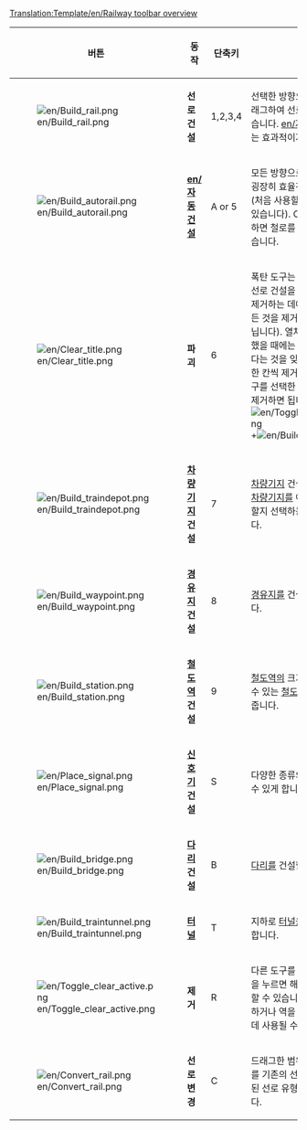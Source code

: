 <noinclude>[[Translation:Template/en/Railway toolbar overview]]</noinclude><noinclude></noinclude>
{|{{en/Wikitable}}
|- style="background:#efefef"
!width='100' |버튼
!width='150' |동작
!단축키
!설명

|-
|[[File:en/Build rail.png]]
|'''선로 건설'''
|1,2,3,4
|선택한 방향으로 클릭하거나 드래그하여 선로를 건설할 수 있습니다. [[en/자동 건설]] 도구보다는 효과적이지 않습니다.

|-
|[[File:en/Build autorail.png]]
|'''[[en/자동 건설]]'''
|A or 5
|모든 방향으로 철로를 짓는 데 굉장히 효율적인 도구입니다 (처음 사용할 때는 어려울 수 도 있습니다). Ctrl키와 함께 사용하면 철로를 쉽게 제거할 수 있습니다.

|-
|[[File:en/Clear title.png]]
|'''파괴'''
|6
|폭탄 도구는 잘못 지어졌거나 선로 건설을 방해하는 요소를 제거하는 데에 사용됩니다 (모든 것을 제거할 수 있는 것은 아닙니다).  열차가 없는 역을 클릭했을 때에는 역 전체가 제거된다는 것을 잊지 마십시오. 역을 한 칸씩 제거하려면 역 건설 도구를 선택한 뒤 R 버튼을 눌러 제거하면 됩니다. [[File:en/Toggle clear active.png]]+[[File:en/Build station.png]].

|-
|[[File:en/Build traindepot.png]]
|'''[[ko/차량기지|차량기지]] 건설'''
|7
|[[ko/차량기지|차량기지]] 건설 버튼을 누르면 [[ko/차량기지|차량기지]]를 어떤 방향을 향하게 할지 선택하는 창을 열어 줍니다.

|-
|[[File:en/Build waypoint.png]]
|'''[[ko/경유지|경유지]] 건설'''
|8
|[[ko/경유지|경유지]]를 건설할 수 있게 합니다.

|-
|[[File:en/Build station.png]]
|'''[[ko/Manual/철도 역|철도역]] 건설'''
|9
|[[ko/Manual/철도 역|철도역]]의 크기와 방향을 선택할 수 있는 [[ko/Manual/철도 역|철도역]] 건설 창을 열어 줍니다.

|-
|[[File:en/Place signal.png]]
|'''[[ko/Manual/신호기|신호기]] 건설'''
|S
|다양한 종류의 [[ko/Manual/신호기|신호기]]를 설치할 수 있게 합니다.

|-
|[[File:en/Build bridge.png]]
|'''[[ko/다리|다리]] 건설'''
|B
|[[ko/다리|다리]]를 건설할 수 있게 합니다.

|-
|[[File:en/Build traintunnel.png]]
|'''[[ko/터널|터널]]'''
|T
|지하로 [[ko/터널|터널]]을 건설할 수 있게 합니다.

|-
|[[File:en/Toggle clear active.png]]
|'''제거'''
|R
|다른 도구를 선택한 뒤 이 버튼을 누르면 해당 아이템을 제거할 수 있습니다. 신호기를 제거하거나 역을 한 칸씩 제거하는데 사용될 수 있습니다.
|-
|[[File:en/Convert rail.png]]
|'''선로 변경'''
|C
|드래그한 범위 내에 있는 선로를 기존의 선로 유형에서 선택된 선로 유형으로 변경해줍니다.

|}